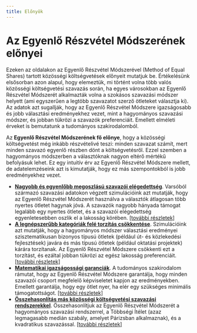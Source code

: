 ```yaml
---
title: Előnyök
---
```


# Az Egyenlő Részvétel Módszerének előnyei

Ezeken az oldalakon az Egyenlő Részvétel Módszerével (Method of Equal Shares) tartott közösségi költségvetések előnyeit mutatjuk be. 
Értékelésünk elsősorban azon alapul, hogy elemeztük, mi történt volna több valós közösségi költségvetési szavazás során, ha egyes városokban az Egyenlő Részvétel Módszerét alkalmazták volna a szokásos szavazási módszer helyett (ami egyszerűen a legtöbb szavazatot szerző ötleteket választja ki). 
Az adatok azt sugallják, hogy az Egyenlő Részvétel Módszere igazságosabb és jobb választási eredményekhez vezet, mint a hagyományos szavazási módszer, és jobban tükrözi a szavazók preferenciáit. Emellett elméleti érveket is bemutatunk a tudományos szakirodalomból.

Az **Egyenlő Részvétel Módszerének fő előnye**, hogy a közösségi költségvetést még inkább részvételivé teszi: minden szavazat számít, mert minden szavazó egyenlő részben dönt a költségvetésről. Ezzel szemben a hagyományos módszerben a választóknak nagyon eltérő mértékű befolyásuk lehet. Ez egy intuitív érv az Egyenlő Részvétel Módszere mellett, de adatelemzéseink azt is kimutatják, hogy ez más szempontokból is jobb eredményekhez vezet.

* [**Nagyobb és egyenlőbb megoszlású szavazói elégedettség**](/benefits/metrics). Varsóból származó szavazási adatokon végzett szimulációink azt mutatják, hogy az Egyenlő Részvétel Módszerét használva a választók átlagosan több nyertes ötletet hagynak jóvá. A szavazók nagyobb hányada támogat legalább egy nyertes ötletet, és a szavazói elégedettség egyenletesebben oszlik el a lakosság körében. [[további részletek]](/benefits/metrics)
* [**A legnépszerűbb kategóriák felé torzítás csökkentése**](/benefits/categories). Szimulációink azt mutatják, hogy a hagyományos módszer választási eredményei szisztematikusan bizonyos típusú ötletek (például út- és közlekedési fejlesztések) javára és más típusú ötletek (például oktatási projektek) kárára torzítanak. Az Egyenlő Részvétel Módszere csökkenti ezt a torzítást, és ezáltal jobban tükrözi az egész lakosság preferenciáit. [[további részletek]](/benefits/categories)
* [**Matematikai igazságossági garanciák**](/benefits/mathematical-guarantees). A tudományos szakirodalom rámutat, hogy az Egyenlő Részvétel Módszere garantálja, hogy minden szavazói csoport megfelelő képviseletet kapjon az eredményekben. Emellett garantálja, hogy egy ötlet nyer, ha elér egy szükséges minimális támogatottságot. [[további részletek]](/benefits/mathematical-guarantees)
* [**Összehasonlítás más közösségi költségvetési szavazási rendszerekkel**](/benefits/comparisons). Összehasonlítjuk az Egyenlő Részvétel Módszerét a hagyományos szavazási rendszerrel, a Többségi Ítélet (azaz legmagasabb medián szabály, amelyet Párizsban alkalmaznak), és a kvadratikus szavazással. [[további részletek]](/benefits/comparisons)
